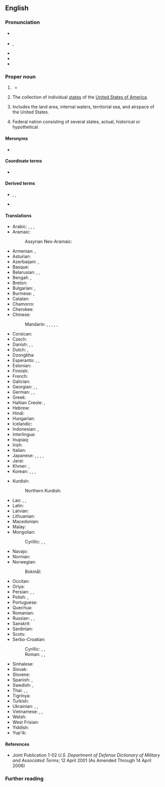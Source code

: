 ==English==
{{wikipedia}}

===Pronunciation===
* {{a|RP}} {{IPA|en|/juːˌnaɪtɨd ˈsteɪts/|/jʊˌnaɪtɨd ˈsteɪts/}}
* {{a|GA}} {{enPR|yo͞o-nī'tĭd stātsʹ}}, {{IPA|en|/juˌnaɪtɪ̈d ˈsteɪts/|[juˌnaɪ̯ɾɪ̈d ˈsteɪ̯ts]|[jɪ̈-]}}
* {{audio|en|en-us-United States.ogg|Audio (US)}}
* {{rhymes|en|eɪts}}
* {{hyph|en|Unit|ed States}}

===Proper noun===
{{en-proper noun|head=the [[united|United]] [[states|States]]}}

# {{senseid|en|Q30}} {{lb|en|in the singular}} {{ellipsis of|en|United States of America}}
#* {{quote-journal
|en
|date=April 29, 2012
|author=Nathan Rabin
|title=TV: Review: THE SIMPSONS (CLASSIC): “Treehouse of Horror III” (season 4, episode 5; originally aired 10/29/1992)
|url=http://www.avclub.com/articles/treehouse-of-horror-iii,72723/
|page=
|passage=“King Homer” follows the story of King Kong closely, with Mr. Burns taking the freakishly over-sized King Homer from his native Africa, where he lives proud as a simian god, to the '''United States''', where he is an initially impressive but ultimately rather limited Broadway attraction.}}
# {{lb|en|in the plural}} The collection of individual [[state]]s of the [[United States of America]].
# {{lb|en|military}} Includes the land area, internal waters, territorial sea, and airspace of the United States.
# {{lb|en|nation's name}} Federal nation consisting of several states, actual, historical or hypothetical.
#: {{ux|en|Republic of the '''United States''' of Brazil.}}
#: {{ux|en|The '''United States''' of Europe.}}

====Meronyms====
* {{list:states of the United States/en}}

====Coordinate terms====
* {{list:countries of North America/en}}{{topics|en|Countries in North America}}

====Derived terms====
* {{l|en|United Statian}}, {{l|en|U.S. American}}, {{l|en|United Statesian}}
* {{l|en|United Mexican States}}

====Translations====
{{trans-top|the United States}}
* Arabic: {{t|ar|الْوِلَايَاتُ الْمُتَّحِدَة|f-p}}, {{t+|ar|أَمْرِيكَا|f}}, {{t|ar|أَمِيرِكَا|f|tr=ʾamērikā}}, {{t|ar|أَمْرِيكَة|f}}
* Aramaic:
*: Assyrian Neo-Aramaic: {{t|aii|ܐܬܪܘܬܐ ܡܚܝܕܐ ܕܐܡܪܝܟܐ|sc=Syrc}}
* Armenian: {{t|hy|Միացյալ Նահանգներ}}, {{t+|hy|Ամերիկա}}
* Asturian: {{t+|ast|Estaos Uníos|m-p}}
* Azerbaijani: {{t+|az|Amerika Birləşmiş Ştatları}}, {{t+|az|Amerika}}
* Basque: {{t|eu|Ameriketako Estatu Batuak}}
* Belarusian: {{t|be|Злу́чаныя Шта́ты|m-p}}, {{t|be|ЗША|m-p}}, {{t|be|Аме́рыка|f}}
* Bengali: {{t|bn|যুক্তরাষ্ট্র}}, {{t|bn|আমেরিকা}}
* Breton: {{t+|br|Stadoù-Unanet|p}}
* Bulgarian: {{t|bg|Съедине́ните ща́ти|m-p}}, {{t|bg|Аме́рика|f}}
* Burmese: {{t|my|အမေရိကန်ပြည်ထောင်စု}}, {{t|my|အမေရိက}}
* Catalan: {{t+|ca|Estats Units|m-p}}
* Chamorro: {{t|ch|Estados Unidos}}
* Cherokee: {{t|chr|ᎠᎹᏰᏟ}}
* Chinese:
*: Mandarin: {{t+|cmn|美利堅合眾國}}, {{t+|cmn|美利坚合众国|tr=Měilìjiān Hézhòngguó}}, {{t+|cmn|合眾國}}, {{t+|cmn|合众国|tr=Hézhòngguó}}, {{t+|cmn|美國}}, {{t+|cmn|美国|tr=Měiguó}}
* Corsican: {{t|co|Stati Uniti|m-p}}
* Czech: {{t+|cs|Spojené státy|m-p}}
* Danish: {{t+|da|USA}}, {{t|da|Amerikas Forenede Stater}}, {{t|da|De Forenede Stater|c-p}}
* Dutch: {{t+|nl|VS|m-p}}, {{t+|nl|Verenigde Staten|m-p}}
* Dzongkha: {{t|dz|ཨ་མི་རི་ཀ}}
* Esperanto: {{t+|eo|Usono|s}}, {{t|eo|Unuiĝintaj Ŝtatoj Amerikaj|p}} {{qualifier|formal}}, {{t+|eo|Unuiĝintaj Ŝtatoj de Ameriko|p}} {{qualifier|formal}}
* Estonian: {{t|et|Ühendriigid|p}}
* Finnish: {{t+|fi|Yhdysvallat|p}}
* French: {{t+|fr|États-Unis|m-p}}
* Galician: {{t+|gl|Estados Unidos|m-p}}
* Georgian: {{t|ka|შეერთებული შტატები|sc=Geor}}, {{t+|ka|აშშ|sc=Geor}}, {{t|ka|ამერიკა|sc=Geor}}
* German: {{t+|de|USA|p}}, {{t+|de|Vereinigte Staaten|p}}, {{t+|de|Amerika|n}}
* Greek: {{t+|el|Ηνωμένες Πολιτείες|f-p}}
* Haitian Creole: {{t|ht|Etazini}}, {{qualifier|to/in the US}} {{t|ht|Ozetazini}}
* Hebrew: {{t+|he|אַרְצוֹת הַבְּרִית|f-p|tr=artsot ha-brit}}
* Hindi: {{t+|hi|अमेरिका|m}}
* Hungarian: {{t+|hu|Egyesült Államok}}
* Icelandic: {{t+|is|Bandaríkin|n-p}}
* Indonesian: {{t+|id|Amerika Serikat}}, {{t+|id|Amerika}}
* Interlingua: {{t+|ia|Statos Unite}}
* Inupiaq: {{t|ik|Tannapta nunaŋat}}
* Irish: {{t|ga|Stáit Aontaithe|m-p}}
* Italian: {{t+|it|Stati Uniti|m-p}}
* Japanese: {{t+|ja|合衆国|tr=がっしゅうこく, Gasshūkoku}}, {{t+|ja|アメリカ合衆国|tr=アメリカがっしゅうこく, Amerika Gasshūkoku}}, {{t+|ja|米国|tr=べいこく, Beikoku}}, {{t+|ja|アメリカ|tr=Amerika}}, {{t+|ja|米|tr=べい, Bei}} {{qualifier|as a component}}
* Jarai: {{t|jra|čar Mi}}
* Khmer: {{t+|km|សហរដ្ឋអាមេរិក}}, {{t|km|សហរដ្ឋ}}
* Korean: {{t+|ko|^미국 (美國)}}, {{t+|ko|^아메리카}}, {{t|ko|^미합중국 (美合衆國)}}, {{t|ko|^미 (美)}} {{qualifier|as a component}}
{{trans-mid}}
* Kurdish:
*: Northern Kurdish: {{t|kmr|Ameriqayê Yekbûyî}}
* Lao: {{t|lo|ສະຫະລັດອະເມລິກາ}}, {{t|lo|ອະເມລິກາ}}, {{t|lo|ອາເມລິກາ}}
* Latin: {{t|la|Civitates Foederatae Americae}}
* Latvian: {{t|lv|Savienotās Valstis|f-p}}
* Lithuanian: {{t|lt|Jungtinės Valstijos|m-p}}
* Macedonian: {{t|mk|Соединети Држави|f-p}}
* Malay: {{t+|ms|Amerika Syarikat}}
* Mongolian:
*: Cyrillic: {{t+|mn|Америкийн Нэгдсэн Улс}}, {{t|mn|АНУ}}, {{t|mn|Америк}}
* Navajo: {{t|nv|Wááshindoon bikéyah ałhidadiidzooígíí}}
* Norman: {{t|nrf|Êtats Unnis|m-p}}
* Norwegian:
*: Bokmål: {{t|nb|De forente stater|m-p}}
* Occitan: {{t+|oc|Estats Units|m-p}}
* Oriya: {{t+|or|ଯୁକ୍ତରାଜ୍ୟ}}
* Persian: {{t+|fa|ایالات متحده|tr=eyâlât-e mottahede}}, {{t+|fa|اتازونی|tr=etâzuni}} {{qualifier|dated}}, {{t+|fa|آمریکا|tr=âmrikâ}}
* Polish: {{t+|pl|Stany Zjednoczone|m-in-p}}, {{t+|pl|USA|p}}
* Portuguese: {{t+|pt|Estados Unidos|m-p}}
* Quechua: {{t|qu|Hukllachasqa Amirika Suyukuna}}
* Romanian: {{t|ro|Statele Unite|f-p}}
* Russian: {{t+|ru|Соединённые Шта́ты|m-p}}, {{t+|ru|США|m-p}}, {{t+|ru|Аме́рика|f}}
* Sanskrit: {{t|sa|संयुक्तराज्यानि}}
* Sardinian: {{t|sc|Istados Unidos|m-p}}
* Scots: {{t|sco|Unitit States}}
* Serbo-Croatian:
*: Cyrillic: {{t|sh|Сјѐдӣњене̄ Амѐричке̄ Др̀жаве|f-p}}, {{t|sh|Амѐрика|f}}, {{t|sh|САД|f-p}}
*: Roman: {{t+|sh|Sjèdīnjenē Amèričkē Dr̀žave|f-p}}, {{t+|sh|Amèrika}}, {{t|sh|SAD|f-p}}
* Sinhalese: {{t|si|ඇමරිකාව|sc=Sinh}}
* Slovak: {{t|sk|Spojené štáty|m-p}}
* Slovene: {{t|sl|Združene države|m-p}}
* Spanish: {{t+|es|Estados Unidos|m-p}}, {{t+|es|EE. UU.}}
* Swedish: {{t+|sv|USA|n}}, {{t+|sv|Förenta staterna|n}}
* Thai: {{t+|th|สหรัฐอเมริกา}}, {{t+|th|สหรัฐฯ}}, {{t+|th|อเมริกา}}
* Tigrinya: {{t|ti|ሕቡራት መንግስታት}}
* Turkish: {{t+|tr|Birleşik Devletler}}
* Ukrainian: {{t|uk|Сполу́чені Шта́ти|m-p}}, {{t|uk|ЗША|m-p}}, {{t|uk|Аме́рика|f}}
* Vietnamese: {{t+|vi|Hoa Kỳ}}, {{t|vi|nước Mỹ}}, {{t|vi|Mỹ Quốc}}
* Welsh: {{t+|cy|Unol Daleithiau|f-p}}
* West Frisian: {{t|fy|Feriene Steaten|m-p}}
* Yiddish: {{t|yi|פֿאַראייניקטע שטאַטן|p}}
* Yup'ik: {{t|esu|United States}}
{{trans-bottom}}

====References====
* Joint Publication 1-02 ''U.S. Department of Defense Dictionary of Military and Associated Terms''; 12 April 2001 (As Amended Through 14 April 2006)

===Further reading===
{{projectlinks
|pedia
|commons
|news
|quotes
}}